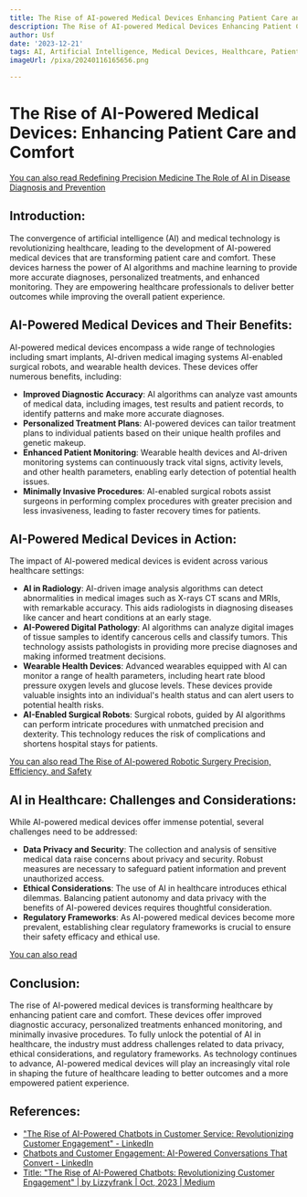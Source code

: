 ```yaml
---
title: The Rise of AI-powered Medical Devices Enhancing Patient Care and Comfort
description: The Rise of AI-powered Medical Devices Enhancing Patient Care and Comfort
author: Usf
date: '2023-12-21'
tags: AI, Artificial Intelligence, Medical Devices, Healthcare, Patient Care, Comfort
imageUrl: /pixa/20240116165656.png

---
```

# **The Rise of AI-Powered Medical Devices: Enhancing Patient Care and  Comfort**

[You can also read Redefining Precision Medicine The Role of  AI in Disease Diagnosis and Prevention](Redefining%20Precision%20Medicine%20The%20Role%20of%20AI%20in%20Disease%20Diagnosis%20and%20Prevention)


## **Introduction:**
The convergence of artificial intelligence (AI) and medical technology is  revolutionizing  healthcare, leading  to  the development  of AI-powered medical devices that are transforming patient care and comfort. These devices harness the power of AI algorithms and machine learning to provide more accurate diagnoses, personalized treatments, and  enhanced monitoring. They are  empowering healthcare professionals to deliver better outcomes while improving the overall patient experience.

## **AI-Powered  Medical Devices and Their Benefits:**
AI-powered medical devices encompass a wide range of  technologies including smart implants, AI-driven medical imaging  systems AI-enabled surgical robots, and wearable health devices. These devices offer numerous benefits, including:

- **Improved Diagnostic Accuracy**: AI  algorithms can analyze vast amounts of medical data, including images, test results and patient records, to identify patterns and  make more accurate diagnoses.
- **Personalized Treatment Plans**: AI-powered devices can tailor treatment plans to individual patients based on  their unique health profiles and genetic  makeup.
- **Enhanced Patient Monitoring**:  Wearable health  devices and AI-driven  monitoring systems can continuously track  vital signs, activity  levels, and other health parameters, enabling early detection of potential health issues.
- **Minimally Invasive Procedures**: AI-enabled surgical robots  assist surgeons in  performing complex procedures with greater precision and less invasiveness, leading to faster recovery times for patients.

## **AI-Powered Medical Devices in Action:**
The impact of AI-powered medical  devices is evident across various healthcare settings:

- **AI  in Radiology**:  AI-driven image analysis algorithms can  detect abnormalities in medical images such as X-rays CT scans and MRIs, with remarkable accuracy. This aids radiologists in diagnosing diseases like cancer and heart conditions at an early stage.
- **AI-Powered Digital Pathology**:  AI algorithms can analyze digital images of tissue  samples to identify cancerous cells and classify tumors. This technology assists  pathologists in providing  more precise diagnoses and making informed treatment decisions.
- **Wearable Health Devices**: Advanced  wearables equipped with AI can monitor a range of  health parameters,  including heart rate blood pressure oxygen levels and glucose levels. These devices provide valuable insights into an individual's health status and can alert users  to potential health risks.
- **AI-Enabled  Surgical Robots**: Surgical robots, guided by AI  algorithms can perform intricate procedures with unmatched precision  and dexterity. This technology reduces the risk of complications and shortens hospital stays for patients.

[You can also read The Rise of AI-powered Robotic  Surgery Precision, Efficiency, and Safety](The%20Rise%20of%20AI-powered%20Robotic%20Surgery%20Precision%2C%20Efficiency%2C%20and%20Safety)


## **AI in Healthcare: Challenges  and Considerations:**
While AI-powered medical devices offer immense potential,  several challenges need to be addressed:

- **Data Privacy and Security**: The collection  and analysis of sensitive  medical data raise concerns about privacy and security.  Robust  measures are necessary to safeguard  patient information and prevent unauthorized  access.
- **Ethical Considerations**: The use of AI in healthcare  introduces ethical dilemmas. Balancing patient  autonomy and data privacy with the benefits  of AI-powered devices requires thoughtful  consideration.
- **Regulatory Frameworks**: As AI-powered  medical devices become more prevalent, establishing clear regulatory frameworks is crucial to ensure their safety efficacy  and ethical  use.

[You can also read ]()


## **Conclusion:**
The rise of AI-powered medical devices is transforming healthcare by enhancing patient care and comfort. These devices  offer improved diagnostic accuracy, personalized treatments enhanced monitoring, and minimally invasive procedures. To fully unlock the potential of AI in healthcare,  the industry must address challenges related to data privacy, ethical considerations, and regulatory frameworks. As technology continues  to advance, AI-powered medical devices  will play an increasingly vital role in shaping the future of healthcare leading to better outcomes and a more empowered patient experience.

## References:
- ["The Rise of AI-Powered Chatbots in Customer Service: Revolutionizing Customer Engagement" - LinkedIn](https://www.linkedin.com/pulse/rise-ai-powered-chatbots-customer-service-engagement-promil-arora)
- [Chatbots and Customer Engagement: AI-Powered Conversations That Convert - LinkedIn](https://www.linkedin.com/pulse/chatbots-customer-engagement-ai-powered-conversations-gandellini)
- [Title: "The Rise of AI-Powered Chatbots: Revolutionizing Customer Engagement" | by Lizzyfrank | Oct, 2023 | Medium](https://medium.com/@lizzyfrank042/title-the-rise-of-ai-powered-chatbots-revolutionizing-customer-engagement-616887c1ae6f)
